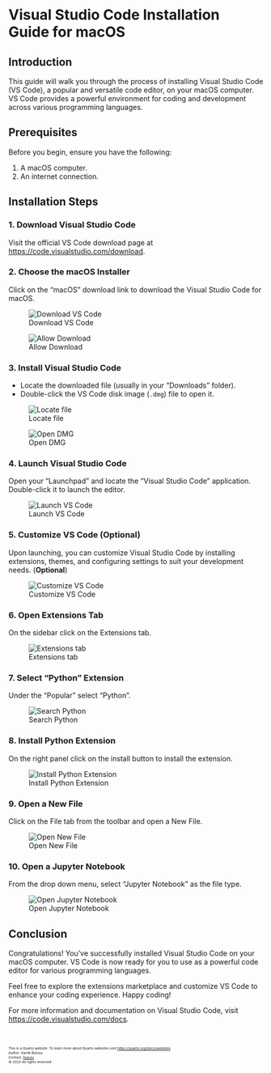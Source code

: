 # Visual Studio Code Installation Guide for macOS

## Introduction

This guide will walk you through the process of installing Visual Studio Code (VS Code), a popular and versatile code editor, on your macOS computer. VS Code provides a powerful environment for coding and development across various programming languages.

## Prerequisites

Before you begin, ensure you have the following:

1. A macOS computer.
2. An internet connection.

## Installation Steps

### 1. Download Visual Studio Code

Visit the official VS Code download page at [https://code.visualstudio.com/download](https://code.visualstudio.com/download).

### 2. Choose the macOS Installer

Click on the "macOS" download link to download the Visual Studio Code for macOS.

![Download VS Code](images/screenshots/vscode-mac/screenshot-1.png)

![Allow Download](images/screenshots/vscode-mac/screenshot-2.png)

### 3. Install Visual Studio Code

- Locate the downloaded file (usually in your "Downloads" folder).
- Double-click the VS Code disk image (`.dmg`) file to open it.

![Locate file](images/screenshots/vscode-mac/screenshot-11.png)

![Open DMG](images/screenshots/vscode-mac/screenshot-3.png)

<!-- - Drag the Visual Studio Code application icon to the "Applications" folder to install it.

![Install VS Code](path/to/screenshot-3.png) -->

### 4. Launch Visual Studio Code

Open your "Launchpad" and locate the "Visual Studio Code" application. Double-click it to launch the editor.

![Launch VS Code](images/screenshots/vscode-mac/screenshot-10.png)

### 5. Customize VS Code (Optional)

Upon launching, you can customize Visual Studio Code by installing extensions, themes, and configuring settings to suit your development needs. (**Optional**)

![Customize VS Code](images/screenshots/vscode-mac/screenshot-4.png)

### 6. Open Extensions Tab

On the sidebar click on the Extensions tab.

![Extensions tab](images/screenshots/vscode-mac/screenshot-5.png)

### 7. Select "Python" Extension

Under the "Popular" select "Python".

![Search Python](images/screenshots/vscode-mac/screenshot-6.png)

### 8. Install Python Extension

On the right panel click on the install button to install the extension.

![Install Python Extension](images/screenshots/vscode-mac/screenshot-7.png)

### 9. Open a New File

Click on the File tab from the toolbar and open a New File.

![Open New File](images/screenshots/vscode-mac/screenshot-8.png)

### 10. Open a Jupyter Notebook

From the drop down menu, select "Jupyter Notebook" as the file type.

![Open Jupyter Notebook](images/screenshots/vscode-mac/screenshot-9.png)

## Conclusion

Congratulations! You've successfully installed Visual Studio Code on your macOS computer. VS Code is now ready for you to use as a powerful code editor for various programming languages.

Feel free to explore the extensions marketplace and customize VS Code to enhance your coding experience. Happy coding!

For more information and documentation on Visual Studio Code, visit [https://code.visualstudio.com/docs](https://code.visualstudio.com/docs).

<br>
<footer>
  <p><small><small><small><small>This is a Quarto website. To learn more about Quarto websites visit <https://quarto.org/docs/websites>.<br>
  Author: Kartik Bulusu<br>
  Contact: <a href="mailto:bulusu@gwu.edu">bulusu</a><br>
  &copy; 2023 All rights reserved</small></small></small></small></p>
</footer>